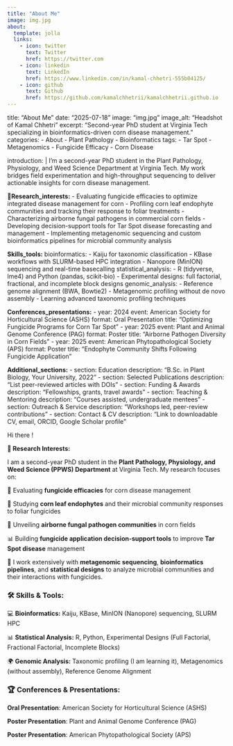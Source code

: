 ```yaml
---
title: "About Me"
image: img.jpg
about:
  template: jolla
  links:
    - icon: twitter
      text: Twitter
      href: https://twitter.com
    - icon: linkedin
      text: LinkedIn
      href: https://www.linkedin.com/in/kamal-chhetri-555b04125/
    - icon: github
      text: Github
      href: https://github.com/kamalchhetrii/kamalchhetrii.github.io
---
```



title: "About Me"
date: "2025-07-18"
image: "img.jpg"
image_alt: "Headshot of Kamal Chhetri"
excerpt: "Second-year PhD student at Virginia Tech specializing in bioinformatics-driven corn disease management."
categories:
  - About
  - Plant Pathology
  - Bioinformatics
tags:
  - Tar Spot
  - Metagenomics
  - Fungicide Efficacy
  - Corn Disease

introduction: |
  I’m a second-year PhD student in the Plant Pathology, Physiology, and Weed Science Department at Virginia Tech.
  My work bridges field experimentation and high-throughput sequencing to deliver actionable insights for corn disease management.

**🌱Research_interests:**
  - Evaluating fungicide efficacies to optimize integrated disease management for corn
  - Profiling corn leaf endophyte communities and tracking their response to foliar treatments
  - Characterizing airborne fungal pathogens in commercial corn fields
  - Developing decision-support tools for Tar Spot disease forecasting and management
  - Implementing metagenomic sequencing and custom bioinformatics pipelines for microbial community analysis

**Skills_tools:**
  bioinformatics:
    - Kaiju for taxonomic classification
    - KBase workflows with SLURM-based HPC integration
    - Nanopore (MinION) sequencing and real-time basecalling
  statistical_analysis:
    - R (tidyverse, lme4) and Python (pandas, scikit-bio)
    - Experimental designs: full factorial, fractional, and incomplete block designs
  genomic_analysis:
    - Reference genome alignment (BWA, Bowtie2)
    - Metagenomic profiling without de novo assembly
    - Learning advanced taxonomic profiling techniques

**Conferences_presentations:**
  - year: 2024
    event: American Society for Horticultural Science (ASHS)
    format: Oral Presentation
    title: "Optimizing Fungicide Programs for Corn Tar Spot"
  - year: 2025
    event: Plant and Animal Genome Conference (PAG)
    format: Poster
    title: "Airborne Pathogen Diversity in Corn Fields"
  - year: 2025
    event: American Phytopathological Society (APS)
    format: Poster
    title: "Endophyte Community Shifts Following Fungicide Application"

**Additional_sections:**
  - section: Education
    description: "B.Sc. in Plant Biology, Your University, 2022"
  - section: Selected Publications
    description: "List peer-reviewed articles with DOIs"
  - section: Funding & Awards
    description: "Fellowships, grants, travel awards"
  - section: Teaching & Mentoring
    description: "Courses assisted, undergraduate mentees"
  - section: Outreach & Service
    description: "Workshops led, peer-review contributions"
  - section: Contact & CV
    description: "Link to downloadable CV, email, ORCID, Google Scholar profile"


Hi there !

**🌱 Research Interests:**\

I am a second-year PhD student in the **Plant Pathology, Physiology, and Weed Science (PPWS) Department** at Virginia Tech. My research focuses on:\

🔬 Evaluating **fungicide efficacies** for corn disease management\

🦠 Studying **corn leaf endophytes** and their microbial community responses to foliar fungicides\

🌾 Unveiling **airborne fungal pathogen communities** in corn fields\

📊 Building **fungicide application decision-support tools** to improve **Tar Spot disease** management

🧬 I work extensively with **metagenomic sequencing**, **bioinformatics pipelines**, and **statistical designs** to analyze microbial communities and their interactions with fungicides.

### 🛠 Skills & Tools:

💻 **Bioinformatics:** Kaiju, KBase, MinION (Nanopore) sequencing, SLURM HPC\

📊 **Statistical Analysis:** R, Python, Experimental Designs (Full Factorial, Fractional Factorial, Incomplete Blocks)\

🌍 **Genomic Analysis:** Taxonomic profiling (I am learning it), Metagenomics (without assembly), Reference Genome Alignment

### 🏆 Conferences & Presentations:

**Oral Presentation**: American Society for Horticultural Science (ASHS)

**Poster Presentation**: Plant and Animal Genome Conference (PAG)

**Poster Presentation**: American Phytopathological Society (APS)
